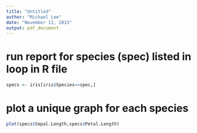 ```yaml
---
title: "Untitled"
author: "Michael Lee"
date: "November 12, 2015"
output: pdf_document
---
```



# run report for species (spec) listed in loop in R file
```r
specs <- iris[iris$Species==spec,]
```

# plot a unique graph for each species
```r
plot(specs$Sepal.Length,specs$Petal.Length)
```
